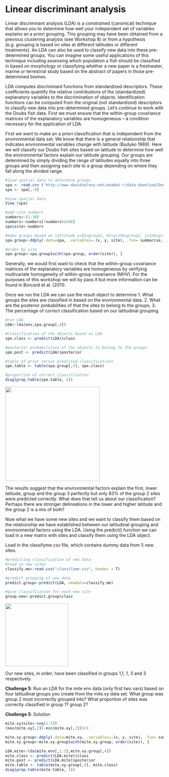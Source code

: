 # Linear discriminant analysis

Linear discriminant analysis (LDA) is a constrained (canonical)
technique that allows you to determine how well your independent set of
variables explains an a priori grouping. This grouping may have been
obtained from a previous clustering analysis (see Workshop 8) or from a
hypothesis (e.g. grouping is based on sites at different latitudes or
different treatments). An LDA can also be used to classify new data into
these pre-determined groups. You can imagine some useful applications of
this technique including assessing which population a fish should be
classified in based on morphology or classifying whether a new paper is
a freshwater, marine or terrestrial study based on the abstract of
papers in those pre-determined biomes.

LDA computes discriminant functions from standardized descriptors. These
coefficients quantify the relative contributions of the (standardized)
explanatory variables to the discrimination of objects. Identification
functions can be computed from the original (not standardized)
descriptors to classify new data into pre-determined groups. Let's
continue to work with the Doubs fish data. First we must ensure that the
within-group covariance matrices of the explanatory variables are
homogeneous -- a condition necessary for the application of LDA.

First we want to make an a priori classification that is independent
from the environmental data set. We know that there is a general
relationship that indicates environmental variables change with latitude
(Budyko 1969). Here we will classify our Doubs fish sites based on
latitude to determine how well the environmental factors explain our
latitude grouping. Our groups are determined by simply dividing the
range of latitudes equally into three groups and then assigning each
site to a group depending on where they fall along the divided range.

```r
#load spatial data to determine groups 
spa <- read.csv ('http://www.davidzeleny.net/anadat-r/data-download/DoubsSpa.csv', row.names = 1)
spa <- spa[,-8]

#View spatial data 
View (spa)

#add site numbers
numbers<-(1:30)
numbers<-numbers[!numbers%in%8] 
spa$site<-numbers

#make groups based on lattitude y<82=group1, 82<y<156=group2, y>156=group3
spa.group<-ddply(.data=spa, .variables=.(x, y, site), .fun= summarise, group = if(y <= 82) 1 else if (y <= 156) 2 else 3)

#order by site
spa.group<-spa.group[with(spa.group, order(site)), ]
```

Generally, we would first want to check that the within-group covariance
matrices of the explanatory variables are homogeneous by verifying
multivariate homogeneity of within-group covariance (MHV). For the
purposes of this workshop we will by pass it but more information can be
found in Borcard et al. (2011).

Once we run the LDA we can use the result object to determine 1. What
groups the sites are classified in based on the environmental data. 2.
What are the posterior probabilities of that the sites to belong to the
groups. 3. The percentage of correct classification based on our
latitudinal grouping.

```r
#run LDA
LDA<-lda(env,spa.group[,4])

#classification of the objects based on LDA
spe.class <- predict(LDA)$class

#posterior probabilities of the objects to belong to the groups
spe.post <- predict(LDA)$posterior

#table of prior versus predicted classifications
spe.table <- table(spa.group[,4], spe.class)

#proportion of correct classification
diag(prop.table(spe.table, 1))
```

![](images/lda_spetable.png){.align-center width="300"}

The results suggest that the environmental factors explain the first,
lower latitude, group and the group 3 perfectly but only 83% of the
group 2 sites were predicted correctly. What does that tell us about our
classification? Perhaps there are stronger delineations in the lower and
higher latitude and the group 2 is a mix of both?

Now what we have some new sites and we want to classify them based on
the relationship we have established between our latitudinal grouping
and environmental factors using the LDA. Using the predict() function we
can load in a new matrix with sites and classify them using the LDA
object.

Load in the classifyme.csv file, which contains dummy data from 5 new
sites.

```r
#predicting classification of new data 
#read in new sites 
classify.me<-read.csv("classifyme.csv", header = T)

#predict grouping of new data
predict.group<-predict(LDA, newdata=classify.me)

#give classification for each new site
group.new<-predict.group$class
```

![](images/lda_newgroups.png){.align-center width="200"}

Our new sites, in order, have been classified in groups 1,1, 1, 3 and 3
respectively.

**Challenge 5**: Run an LDA for the mite env data (only first two vars)
based on four latitudinal groups you create from the mite.xy data set.
What group was group 2 most incorrectly grouped into? What proportion of
sites was correctly classified in group 1? group 2?

**Challenge 5**: Solution



```r
mite.xy$site<-seq(1:70)
(max(mite.xy[,2])-min(mite.xy[,2]))/4

mite.xy.group<-ddply(.data=mite.xy, .variables=.(x, y, site), .fun= summarise, group = if(y <= 2.5) 1 else if (y <= 4.9) 2 else if (y <= 7.3) 3 else 4)
mite.xy.group<-mite.xy.group[with(mite.xy.group, order(site)), ]

LDA.mite<-lda(mite.env[,1:2],mite.xy.group[,4])
mite.class <- predict(LDA.mite)$class
mite.post <- predict(LDA.mite)$posterior
mite.table <- table(mite.xy.group[,4], mite.class)
diag(prop.table(mite.table, 1))
```


